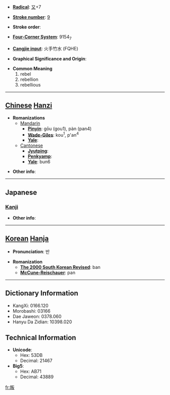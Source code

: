 * '''[[Wiktionary:Chinese radical index| Radical]]''': [[Wiktionary:Chinese radical index 又|又]]+7

* '''[[Wiktionary:Chinese total strokes index|Stroke number]]''': [[Wiktionary:Chinese total strokes index 9|9]]

* '''Stroke order''': 

* '''[[Wiktionary:Chinese four corner index|Four-Corner System]]''': 9154<sub>7</sub>

* '''[[Wiktionary:Chinese Cangjie index|Cangjie input]]''': 火手竹水 (FQHE)

* '''Graphical Significance and Origin''': 

* '''Common Meaning'''
*#rebel
*# rebellion
*# rebellious


----

== [[Chinese]] [[Hanzi]] ==

* '''Romanizations'''
** [[Mandarin]]
*** '''[[Pinyin]]''': gōu (gou1), pàn (pan4)
*** '''[[Wade-Giles]]''': kou<sup>1</sup>, p'an<sup>4</sup>
*** '''[[Yale]]''': 
**[[Cantonese]]
***'''[[Jyutping]]''':
***'''[[Penkyamp]]''': 
***'''[[Yale]]''': bun6

* '''Other info''': 

----

==Japanese==
===[[Kanji]]===
{{kanji|on readings=[[はん]] (han), [[ばん]] (ban)|kun readings=[[そむく]] (somuku)}}

* '''Other info''':  

----

== [[Korean]] [[Hanja]] ==

* '''Pronunciation''': 반

* '''Romanization'''
** '''[[The 2000 South Korean Revised Romanization|The 2000 South Korean Revised]]''': ban
** '''[[McCune-Reischauer]]''': pan

----

== Dictionary Information ==

* KangXi: 0166.120
* Morobashi: 03166
* Dae Jaweon: 0378.060
* Hanyu Da Zidian: 10398.020

== Technical Information ==

* '''Unicode''':
** Hex: 53DB
** Decimal: 21467
* '''Big5''':
** Hex: AB71
** Decimal: 43889

[[fr:叛]]